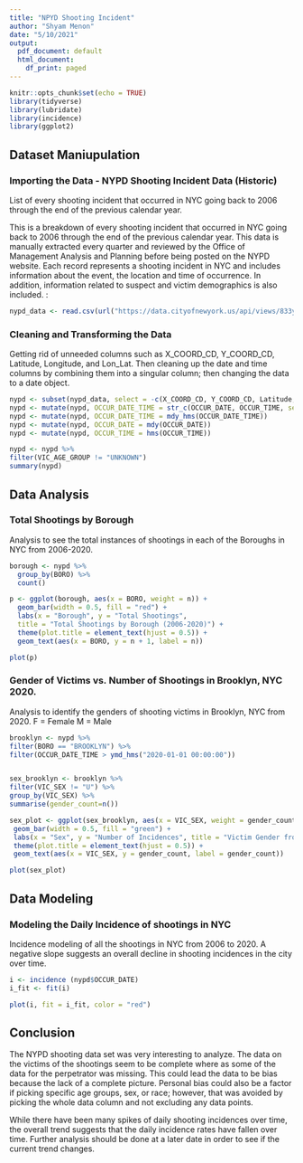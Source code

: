 ```yaml
---
title: "NPYD Shooting Incident"
author: "Shyam Menon"
date: "5/10/2021"
output:
  pdf_document: default
  html_document:
    df_print: paged
---
```


```r
knitr::opts_chunk$set(echo = TRUE)
library(tidyverse)
library(lubridate)
library(incidence)
library(ggplot2)
```

## Dataset Maniupulation

### Importing the Data - NYPD Shooting Incident Data (Historic)

List of every shooting incident that occurred in NYC going back to 2006 through the end of the previous calendar year.

This is a breakdown of every shooting incident that occurred in NYC going back to 2006 through the end of the previous calendar year. This data is manually extracted every quarter and reviewed by the Office of Management Analysis and Planning before being posted on the NYPD website. Each record represents a shooting incident in NYC and includes information about the event, the location and time of occurrence. In addition, information related to suspect and victim demographics is also included. :

```r
nypd_data <- read.csv(url("https://data.cityofnewyork.us/api/views/833y-fsy8/rows.csv?accessType=DOWNLOAD"))
```

### Cleaning and Transforming the Data

Getting rid of unneeded columns such as X_COORD_CD, Y_COORD_CD, Latitude, Longitude, and Lon_Lat. Then cleaning up the date and time columns by combining them into a singular column; then changing the data to a date object.

```r
nypd <- subset(nypd_data, select = -c(X_COORD_CD, Y_COORD_CD, Latitude, Longitude, Lon_Lat))
nypd <- mutate(nypd, OCCUR_DATE_TIME = str_c(OCCUR_DATE, OCCUR_TIME, sep=" "))
nypd <- mutate(nypd, OCCUR_DATE_TIME = mdy_hms(OCCUR_DATE_TIME))
nypd <- mutate(nypd, OCCUR_DATE = mdy(OCCUR_DATE))
nypd <- mutate(nypd, OCCUR_TIME = hms(OCCUR_TIME))

nypd <- nypd %>% 
filter(VIC_AGE_GROUP != "UNKNOWN")
summary(nypd)
```

## Data Analysis

### Total Shootings by Borough

Analysis to see the total instances of shootings in each of the Boroughs in NYC from 2006-2020.

```r
borough <- nypd %>%
  group_by(BORO) %>%
  count()

p <- ggplot(borough, aes(x = BORO, weight = n)) +
  geom_bar(width = 0.5, fill = "red") +
  labs(x = "Borough", y = "Total Shootings", 
  title = "Total Shootings by Borough (2006-2020)") +
  theme(plot.title = element_text(hjust = 0.5)) +
  geom_text(aes(x = BORO, y = n + 1, label = n))

plot(p)
```


### Gender of Victims vs. Number of Shootings in Brooklyn, NYC 2020.

Analysis to identify the genders of shooting victims in Brooklyn, NYC from 2020.
F = Female
M = Male

```r
brooklyn <- nypd %>%
filter(BORO == "BROOKLYN") %>%
filter(OCCUR_DATE_TIME > ymd_hms("2020-01-01 00:00:00"))


sex_brooklyn <- brooklyn %>%
filter(VIC_SEX != "U") %>% 
group_by(VIC_SEX) %>%
summarise(gender_count=n())

sex_plot <- ggplot(sex_brooklyn, aes(x = VIC_SEX, weight = gender_count)) +
 geom_bar(width = 0.5, fill = "green") +
 labs(x = "Sex", y = "Number of Incidences", title = "Victim Gender from 2020 Shootings in Brooklyn") +
 theme(plot.title = element_text(hjust = 0.5)) +
 geom_text(aes(x = VIC_SEX, y = gender_count, label = gender_count))

plot(sex_plot)
```

## Data Modeling

### Modeling the Daily Incidence of shootings in NYC

Incidence modeling of all the shootings in NYC from 2006 to 2020. A negative slope suggests an overall decline in shooting incidences in the city over time.

```r
i <- incidence (nypd$OCCUR_DATE)
i_fit <- fit(i)

plot(i, fit = i_fit, color = "red")
```

## Conclusion

The NYPD shooting data set was very interesting to analyze. The data on the victims of the shootings seem to be complete where as some of the data for the perpetrator was missing. This could lead the data to be bias because the lack of a complete picture. Personal bias could also be a factor if picking specific age groups, sex, or race; however, that was avoided by picking the whole data column and not excluding any data points. 

While there have been many spikes of daily shooting incidences over time, the overall trend suggests that the daily incidence rates have fallen over time. Further analysis should be done at a later date in order to see if the current trend changes.